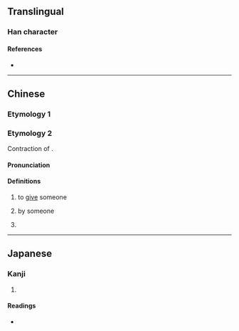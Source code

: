 {{character info}}
==Translingual==

===Han character===
{{Han char|rn=9|rad=人|as=04|sn=6|four=|canj=OMVM,XOMVM|ids=⿰亻互}}

====References====
* {{Han ref|kx=0095.010|dkj=00419|dj=0201.030|hdz=10121.020|uh=4EFE|ud=20222}}

----

==Chinese==

===Etymology 1===
{{zh-see|低|v}}

===Etymology 2===
{{zh-forms}}
Contraction of {{zh-l|予人|hō͘-lâng}}.

====Pronunciation====
{{zh-pron
|mn=hōng
|cat=ph
}}

====Definitions====
{{zh-hanzi}}

# {{lb|zh|Xiamen|&|Zhangzhou|_|Min Nan}} to [[give]] someone
# {{lb|zh|Xiamen|&|Zhangzhou|_|Min Nan}} by someone
# {{lb|zh|Xiamen|&|Zhangzhou|_|Min Nan}} {{n-g|Used before a verb to indicate [[passive voice]].}}

----

==Japanese==

===Kanji===
{{ja-kanji|grade=|rs=人04}}

# {{rfdef|ja|sort=人04}}

====Readings====
* {{ja-readings|on=てい|kun=ひく-い,ひく-める, ひく-まる}}
